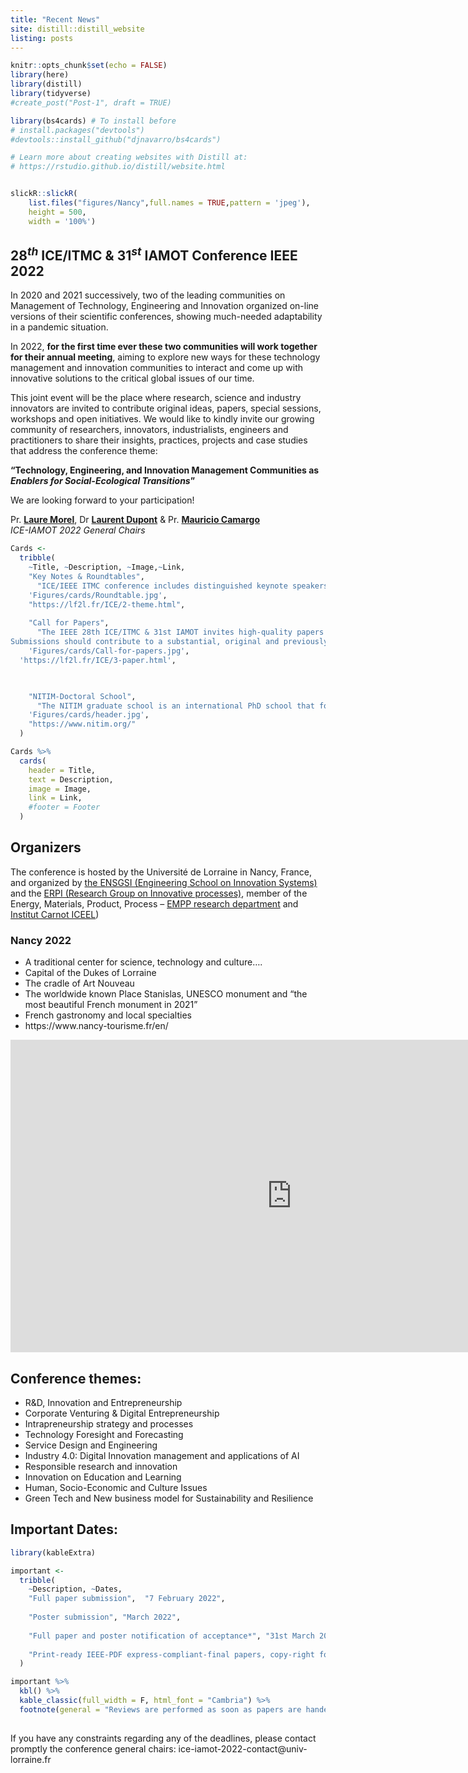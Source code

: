 ```yaml
---
title: "Recent News"
site: distill::distill_website
listing: posts
---
```





```r
knitr::opts_chunk$set(echo = FALSE)
library(here)
library(distill)
library(tidyverse)
#create_post("Post-1", draft = TRUE)

library(bs4cards) # To install before
# install.packages("devtools")
#devtools::install_github("djnavarro/bs4cards")

# Learn more about creating websites with Distill at:
# https://rstudio.github.io/distill/website.html



```

```r
slickR::slickR(
    list.files("figures/Nancy",full.names = TRUE,pattern = 'jpeg'),
    height = 500,
    width = '100%')
```



## $28^{th}$ ICE/ITMC & $31^{st}$ IAMOT Conference IEEE 2022 


In 2020 and 2021 successively, two of the leading communities on Management of Technology, Engineering and Innovation organized on-line versions of their scientific conferences, showing much-needed adaptability in a pandemic situation.
 
In 2022, **for the first time ever these two communities will work together for their annual meeting**, aiming to explore new ways for these technology management and innovation communities to interact and come up with innovative solutions to the critical global issues of our time.




This joint event will be the place where research, science and industry innovators are invited to contribute original ideas, papers, special sessions, workshops and open initiatives. We would like to kindly invite our growing community of researchers, innovators, industrialists, engineers and practitioners to share their insights, practices, projects and case studies that address the conference theme: 

::: {.hl .l-body-outset}
**"Technology, Engineering, and Innovation Management Communities  as *Enablers for Social-Ecological Transitions*"**
:::



We are looking forward to your participation!


Pr. **[Laure Morel](https://erpi.univ-lorraine.fr/people/Laure-Morel/)**, Dr **[Laurent Dupont](http://erpi.univ-lorraine.fr/people/Laurent-Dupont/)** & Pr. **[Mauricio Camargo](http://erpi.univ-lorraine.fr/people/Mauricio-Camargo/)**<br> 
*ICE-IAMOT 2022 General Chairs*



```r

Cards <- 
  tribble(
    ~Title, ~Description, ~Image,~Link,
    "Key Notes & Roundtables",   
      "ICE/IEEE ITMC conference includes distinguished keynote speakers. Those keynotes will participate in our panel sessions on Innovation through the use of Immersive Technologies and Artificial Intelligence. We were able to acquire a selection of thought leading innovation managers, CEOs, scholars, politicians, and entrepreneurs in these fields.",
    'Figures/cards/Roundtable.jpg',
    "https://lf2l.fr/ICE/2-theme.html",
    
    "Call for Papers",   
      "The IEEE 28th ICE/ITMC & 31st IAMOT invites high-quality papers to be presented at this premier international event. 
Submissions should contribute to a substantial, original and previously unpublished research related to the topics of the conference. This includes theoretical research papers that provide new concepts. The paper submission ends on the 7th  February 2022.",
    'Figures/cards/Call-for-papers.jpg',
  'https://lf2l.fr/ICE/3-paper.html',
    


    "NITIM-Doctoral School",   
      "The NITIM graduate school is an international PhD school that focuses on topics in the areas of entrepreneurship, innovation and technology management as well as information and communication technologies. The NITIM summer school will be co-organized this year by ICE/ITMC faculty members and the IAMOT PhD Colloquium Team. It will take place at the inspiring innovation Fab Living Lab (LF2L) of the Université de Lorraine.",
    'Figures/cards/header.jpg',
    "https://www.nitim.org/"
  )

Cards %>% 
  cards(
    header = Title,
    text = Description,
    image = Image,
    link = Link,
    #footer = Footer
  )

```


## Organizers


The conference is hosted by the Université de Lorraine in Nancy, France, and organized by [the ENSGSI (Engineering School on Innovation
Systems)](https://www.ensgsi.univ-lorraine.fr/) and the [ERPI (Research Group on Innovative processes)](https://erpi.univ-lorraine.fr/), member of the Energy,
Materials, Product, Process – [EMPP research
department](https://empp.univ-lorraine.fr/en/the-research-department/) and [Institut Carnot ICEEL](https://iceel.eu/en/))

### Nancy 2022

- A traditional center for science, technology and culture….
- Capital of the Dukes of Lorraine
- The cradle of Art Nouveau 
- The worldwide known Place Stanislas, UNESCO monument and “the most beautiful French monument in 2021”
- French gastronomy and local specialties
- https://www.nancy-tourisme.fr/en/ 


<iframe width="900" height="500" src="https://www.youtube.com/embed/7dcUm6ujMJ8" title="YouTube video player" frameborder="0" allow="accelerometer; autoplay; clipboard-write; encrypted-media; gyroscope; picture-in-picture" allowfullscreen></iframe>


## Conference themes:

-	R&D, Innovation and Entrepreneurship
-	Corporate Venturing & Digital Entrepreneurship
-	Intrapreneurship strategy and processes
-	Technology Foresight and Forecasting
-	Service Design and Engineering
-	Industry 4.0: Digital Innovation management and applications of AI
-	Responsible research and innovation
-	Innovation on Education and Learning
-	Human, Socio-Economic and Culture Issues
-	Green Tech and New business model for Sustainability and Resilience

## Important Dates:


```r
library(kableExtra)

important <- 
  tribble(
    ~Description, ~Dates, 
    "Full paper submission",  "7 February 2022",
    
    "Poster submission", "March 2022",
    
    "Full paper and poster notification of acceptance*", "31st March 2022",
    
    "Print-ready IEEE-PDF express-compliant-final papers, copy-right form", "30th April 2022"
  )

important %>%
  kbl() %>%
  kable_classic(full_width = F, html_font = "Cambria") %>% 
  footnote(general = "Reviews are performed as soon as papers are handed in, early submissions are strongly encouraged")
  

```


If you have any constraints regarding any of the deadlines, please contact promptly the conference general chairs: ice-iamot-2022-contact@univ-lorraine.fr 


